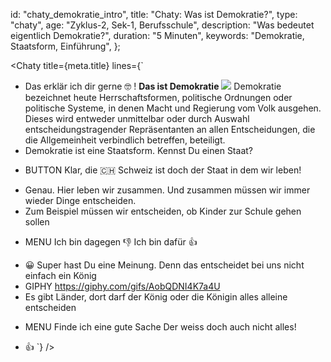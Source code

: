 
  id: "chaty_demokratie_intro",
  title: "Chaty: Was ist Demokratie?",
  type: "chaty",
  age: "Zyklus-2, Sek-1, Berufsschule",
  description: "Was bedeutet eigentlich Demokratie?",
  duration: "5 Minuten",
  keywords: "Demokratie, Staatsform, Einführung",
};

<Chaty
  title={meta.title}
  lines={`
- Das erklär ich dir gerne 🤓
! **Das ist Demokratie**
  ![](https://external-content.duckduckgo.com/iu/?u=https%3A%2F%2Ftse1.mm.bing.net%2Fth%3Fid%3DOIP.Hj0MDKjeptPO4faXKO4ElgHaEK%26pid%3DApi&f=1)
  Demokratie bezeichnet heute Herrschaftsformen, politische Ordnungen oder politische Systeme, in denen Macht und Regierung vom Volk ausgehen. 
  Dieses wird entweder unmittelbar oder durch Auswahl entscheidungstragender Repräsentanten an allen Entscheidungen, die die Allgemeinheit verbindlich betreffen, beteiligt.
- Demokratie ist eine Staatsform. Kennst Du einen Staat?
* BUTTON Klar, die 🇨🇭 Schweiz ist doch der Staat in dem wir leben!
- Genau. Hier leben wir zusammen. Und zusammen müssen wir immer wieder Dinge entscheiden.
- Zum Beispiel müssen wir entscheiden, ob Kinder zur Schule gehen sollen
* MENU
  Ich bin dagegen 👎
  Ich bin dafür 👍
- 😀 Super hast Du eine Meinung. Denn das entscheidet bei uns nicht einfach ein König
- GIPHY https://giphy.com/gifs/AobQDNI4K7a4U
- Es gibt Länder, dort darf der König oder die Königin alles alleine entscheiden
* MENU
  Finde ich eine gute Sache
  Der weiss doch auch nicht alles!
- 👍
  `}
/>
